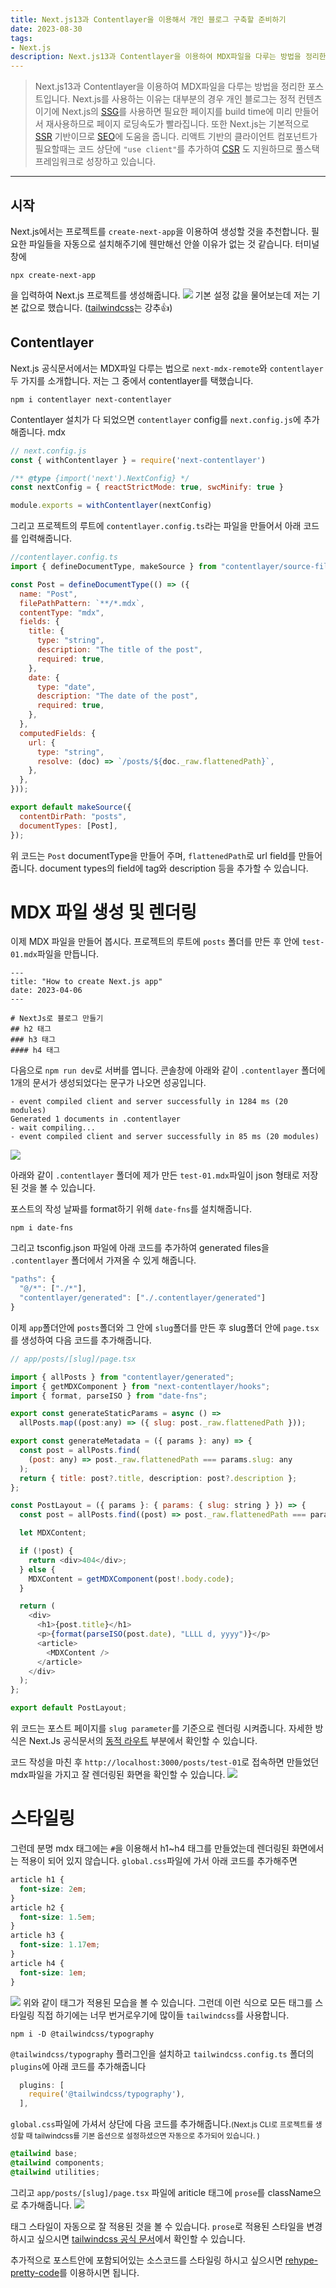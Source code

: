 ```yaml
---
title: Next.js13과 Contentlayer을 이용해서 개인 블로그 구축할 준비하기
date: 2023-08-30
tags:
- Next.js
description: Next.js13과 Contentlayer을 이용하여 MDX파일을 다루는 방법을 정리한 포스트입니다.
---
```


> Next.js13과 Contentlayer을 이용하여 MDX파일을 다루는 방법을 정리한 포스트입니다.
Next.js를 사용하는 이유는 대부분의 경우 개인 블로그는 정적 컨텐츠이기에 Next.js의 
[SSG](https://nextjs.org/docs/pages/building-your-application/rendering/static-site-generation)를 사용하면
필요한 페이지를 build time에 미리 만들어서 재사용하므로 페이지 로딩속도가 빨라집니다. 또한 Next.js는 기본적으로
[SSR](https://nextjs.org/docs/pages/building-your-application/rendering/server-side-rendering) 기반이므로
[SEO](https://nextjs.org/learn/seo/introduction-to-seo)에 도움을 줍니다.
리액트 기반의 클라이언트 컴포넌트가 필요할때는 코드 상단에 `"use client"`를 추가하여
[CSR](https://nextjs.org/docs/pages/building-your-application/rendering/client-side-rendering)
도 지원하므로 풀스택 프레임워크로 성장하고 있습니다.

***

## 시작
Next.js에서는 프로젝트를 `create-next-app`을 이용하여 생성할 것을 추천합니다. 필요한 파일들을 자동으로
설치해주기에 웬만해선 안쓸 이유가 없는 것 같습니다. 터미널 창에 
```
npx create-next-app
```

을 입력하여 Next.js 프로젝트를 생성해줍니다.
![](/images/8.30/8.30.image1.png)
기본 설정 값을 물어보는데 저는 기본 값으로 했습니다. ([tailwindcss](https://tailwindcss.com/)는 강추👍)

## Contentlayer

Next.js 공식문서에서는 MDX파일 다루는 법으로 `next-mdx-remote`와 `contentlayer` 두 가지를 소개합니다.
저는 그 중에서 contentlayer를 택했습니다.

```
npm i contentlayer next-contentlayer
```
Contentlayer 설치가 다 되었으면 `contentlayer` config를 `next.config.js`에 추가해줍니다.
mdx 
```js
// next.config.js
const { withContentlayer } = require('next-contentlayer')

/** @type {import('next').NextConfig} */
const nextConfig = { reactStrictMode: true, swcMinify: true }

module.exports = withContentlayer(nextConfig)
```
그리고 프로젝트의 루트에 `contentlayer.config.ts`라는 파일을 만들어서 아래 코드를 입력해줍니다.
```js
//contentlayer.config.ts
import { defineDocumentType, makeSource } from "contentlayer/source-files";

const Post = defineDocumentType(() => ({
  name: "Post",
  filePathPattern: `**/*.mdx`,
  contentType: "mdx",
  fields: {
    title: {
      type: "string",
      description: "The title of the post",
      required: true,
    },
    date: {
      type: "date",
      description: "The date of the post",
      required: true,
    },
  },
  computedFields: {
    url: {
      type: "string",
      resolve: (doc) => `/posts/${doc._raw.flattenedPath}`,
    },
  },
}));

export default makeSource({
  contentDirPath: "posts",
  documentTypes: [Post],
});
```
위 코드는 `Post` documentType을 만들어 주며, `flattenedPath`로 url field를 만들어 줍니다.
document types의 field에 tag와 description 등을 추가할 수 있습니다.
# MDX 파일 생성 및 렌더링
이제 MDX 파일을 만들어 봅시다. 프로젝트의 루트에 `posts` 폴더를 만든 후 안에 `test-01.mdx`파일을 만듭니다.

```
---
title: "How to create Next.js app"
date: 2023-04-06
---

# NextJs로 블로그 만들기
## h2 태그
### h3 태그
#### h4 태그
```
다음으로 `npm run dev`로 서버를 엽니다. 콘솔창에 아래와 같이 `.contentlayer` 폴더에
1개의 문서가 생성되었다는 문구가 나오면 성공입니다.

```
- event compiled client and server successfully in 1284 ms (20 modules)
Generated 1 documents in .contentlayer
- wait compiling...
- event compiled client and server successfully in 85 ms (20 modules)
```
![](/images/8.30/8.30.image2.png)

아래와 같이 `.contentlayer` 폴더에 제가 만든 `test-01.mdx`파일이 json 형태로 저장된 것을 볼 수 있습니다.

포스트의 작성 날짜를 format하기 위해 `date-fns`를 설치해줍니다.
```
npm i date-fns
```
그리고 tsconfig.json 파일에 아래 코드를 추가하여 generated files을  `.contentlayer` 폴더에서 가져올 수 
있게 해줍니다.
```js
"paths": {
  "@/*": ["./*"],
  "contentlayer/generated": ["./.contentlayer/generated"]
}
```

이제 `app`폴더안에 `posts`폴더와 그 안에 `slug`폴더를 만든 후 slug폴더 안에 `page.tsx`를 생성하여 
다음 코드를 추가해줍니다.

```js
// app/posts/[slug]/page.tsx

import { allPosts } from "contentlayer/generated";
import { getMDXComponent } from "next-contentlayer/hooks";
import { format, parseISO } from "date-fns";

export const generateStaticParams = async () =>
  allPosts.map((post:any) => ({ slug: post._raw.flattenedPath }));

export const generateMetadata = ({ params }: any) => {
  const post = allPosts.find(
    (post: any) => post._raw.flattenedPath === params.slug: any
  );
  return { title: post?.title, description: post?.description };
};

const PostLayout = ({ params }: { params: { slug: string } }) => {
  const post = allPosts.find((post) => post._raw.flattenedPath === params.slug);

  let MDXContent;

  if (!post) {
    return <div>404</div>;
  } else {
    MDXContent = getMDXComponent(post!.body.code);
  }

  return (
    <div>
      <h1>{post.title}</h1>
      <p>{format(parseISO(post.date), "LLLL d, yyyy")}</p>
      <article>
        <MDXContent />
      </article>
    </div>
  );
};

export default PostLayout;
```

위 코드는 포스트 페이지를 `slug parameter`를 기준으로 렌더링 시켜줍니다. 자세한 방식은 Next.Js 공식문서의
[동적 라우트](https://nextjs.org/docs/pages/building-your-application/routing/dynamic-routes) 부분에서 확인할 수 있습니다.

코드 작성을 마친 후 `http://localhost:3000/posts/test-01`로 접속하면
만들었던 mdx파일을 가지고 잘 렌더링된 화면을 확인할 수 있습니다.
![](/images/8.30/8.30.image3.png)
# 스타일링
그런데 분명 mdx 태그에는 `#`을 이용해서 h1~h4 태그를 만들었는데 렌더링된 화면에서는 적용이 되어 있지 않습니다.
`global.css`파일에 가서 아래 코드를 추가해주면

```css
article h1 {
  font-size: 2em;
}
article h2 {
  font-size: 1.5em;
}
article h3 {
  font-size: 1.17em;
}
article h4 {
  font-size: 1em;
}
```

![](/images/8.30/8.30.image4.png)
위와 같이 태그가 적용된 모습을 볼 수 있습니다. 그런데 이런 식으로 모든 태그를 스타일링 직접 하기에는 너무 번거로우기에 
많이들 `tailwindcss`를 사용합니다.

```
npm i -D @tailwindcss/typography
```

`@tailwindcss/typography` 플러그인을 설치하고 `tailwindcss.config.ts` 폴더의 `plugins`에 아래 코드를
추가해줍니다
```js
  plugins: [
    require('@tailwindcss/typography'),
  ],
```

`global.css`파일에 가셔서 상단에 다음 코드를 추가해줍니다.<small>(Next.js CLI로 프로젝트를 생성할 때 tailwindcss를 기본 옵션으로 설정하셨으면 자동으로 추가되어 있습니다. )</small>
```css
@tailwind base;
@tailwind components;
@tailwind utilities;
```

그리고 `app/posts/[slug]/page.tsx` 파일에 ariticle 태그에 `prose`를 className으로 추가해줍니다.
![](/images/8.30/8.30.image5.png)

태그 스타일이 자동으로 잘 적용된 것을 볼 수 있습니다. `prose`로 적용된 스타일을 변경하시고 싶으시면
[tailwindcss 공식 문서](https://tailwindcss.com/docs/typography-plugin)에서 확인할 수 있습니다.

추가적으로 포스트안에 포함되어있는 소스코드를 스타일링 하시고 싶으시면
[rehype-pretty-code](https://rehype-pretty-code.netlify.app/)를 이용하시면 됩니다.


